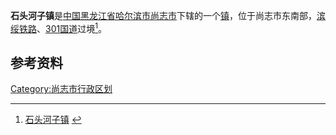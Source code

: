 {{中国乡级行政区
| 行政区全称 = 石头河子镇
| 上级行政区 = [[黑龙江省|黑龙江省]][[哈尔滨市|哈尔滨市]][[尚志市|尚志市]]
| 行政区类别 = [[镇|镇]]
| LowerDivisions = 6个行政村
| 行政区划代码 = 230183107
| 总面积 = 512平方公里
| 户籍人口 = 16700人
| 常住人口 = 
| 行政区划 = 
| 官方网站 =
| 邮政编码 =150000
| 毗邻行政区 =
}}

'''石头河子镇'''是[[中国|中国]][[黑龙江省|黑龙江省]][[哈尔滨市|哈尔滨市]][[尚志市|尚志市]]下辖的一个[[镇|镇]]，位于尚志市东南部，[[滨绥铁路|滨绥铁路]]、[[301国道|301国道]]过境<ref>[http://www.chinaquhua.cn/heilongjiang/ 石头河子镇] {{webarchive|url=https://web.archive.org/web/20110822123644/http://www.chinaquhua.cn/heilongjiang/ |date=2011-08-22 }}</ref>。

==参考资料==
{{reflist}}

{{尚志市行政区划}}

[[Category:尚志市行政区划|Category:尚志市行政区划]]